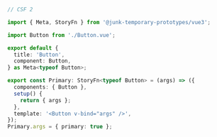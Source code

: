```ts
// CSF 2

import { Meta, StoryFn } from '@junk-temporary-prototypes/vue3';

import Button from './Button.vue';

export default {
  title: 'Button',
  component: Button,
} as Meta<typeof Button>;

export const Primary: StoryFn<typeof Button> = (args) => ({
  components: { Button },
  setup() {
    return { args };
  },
  template: '<Button v-bind="args" />',
});
Primary.args = { primary: true };
```
